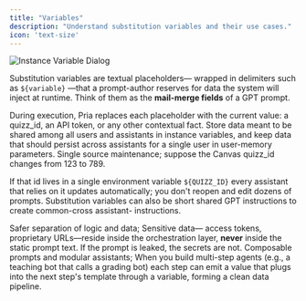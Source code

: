 ```yaml
---
title: "Variables"
description: "Understand substitution variables and their use cases."
icon: 'text-size'
---
```


![Instance Variable Dialog](/images/guides/assistants/variables.webp)

Substitution variables are textual placeholders— wrapped in delimiters such as `${variable}` —that a prompt-author reserves for data the system will inject at runtime.
Think of them as the **mail-merge fields** of a GPT prompt.

During execution, Pria replaces each placeholder with the current value: a quizz_id, an API token, or any other contextual fact. Store data meant to be shared among all users and assistants in instance variables, and keep data that should persist across assistants for a single user in user-memory parameters.
Single source maintenance; suppose the Canvas quizz_id changes from 123 to 789.

If that id lives in a single environment variable `${QUIZZ_ID}` every assistant that relies on it updates automatically; you don't reopen and edit dozens of prompts.
Substitution variables can also be short shared GPT instructions to create common-cross assistant- instructions.

Safer separation of logic and data; Sensitive data— access tokens, proprietary URLs—reside inside the orchestration layer, **never** inside the static prompt text. If the prompt is leaked, the secrets are not.
Composable prompts and modular assistants; When you build multi-step agents (e.g., a teaching bot that calls a grading bot) each step can emit a value that plugs into the next step's template through a variable, forming a clean data pipeline.
